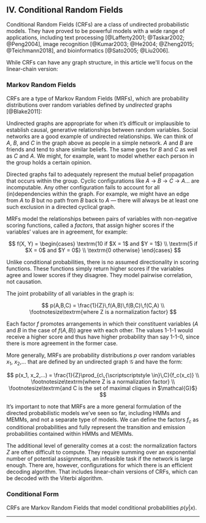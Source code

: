 

<Header></Header>

## IV. Conditional Random Fields

Conditional Random Fields (CRFs) are a class of undirected probabilistic models. They have proved to be powerful models with a wide range of applications, including text processing [@Lafferty2001; @Taskar2002; @Peng2004], image recognition [@Kumar2003; @He2004; @Zheng2015; @Teichmann2018], and bioinformatics [@Sato2005; @Liu2006].

While CRFs can have any graph structure, in this article we'll focus on the linear-chain version:

<CRFOverviewGraph />

### Markov Random Fields

CRFs are a type of Markov Random Fields (MRFs), which are probability distributions over random variables defined by _undirected_ graphs [@Blake2011]:

<CRFRandomFieldGraph />

Undirected graphs are appropriate for when it’s difficult or implausible to establish causal, generative relationships between random variables. Social networks are a good example of undirected relationships. We can think of $A$, $B$, and $C$ in the graph above as people in a simple network. $A$ and $B$ are friends and tend to share similar beliefs. The same goes for $B$ and $C$ as well as $C$ and $A$. We might, for example, want to model whether each person in the group holds a certain opinion.

Directed graphs fail to adequately represent the mutual belief propagation that occurs within the group. Cyclic configurations like $A$ → $B$ → $C$ → $A$… are incomputable. Any other configuration fails to account for all (in)dependencies within the graph. For example, we might have an edge from $A$ to $B$ but no path from $B$ back to $A$ — there will always be at least one such exclusion in a directed cyclical graph.

MRFs model the relationships between pairs of variables with non-negative scoring functions, called a _factors_, that assign higher scores if the variables’ values are in agreement, for example:

$$
f(X, Y) = \begin{cases}
	\textrm{10 if $X = 1$ and $Y = 1$} \\
	\textrm{5 if $X = 0$ and $Y = 0$} \\
	\textrm{0 otherwise}
	\end{cases}
$$

Unlike conditional probabilities, there is no assumed directionality in scoring functions. These functions simply return higher scores if the variables agree and lower scores if they disagree. They model pairwise correlation, not causation.

The joint probability of all variables in the graph is:

$$
p(A,B,C) = \frac{1}{Z}\,f(A,B)\,f(B,C)\,f(C,A) \\
\footnotesize\textrm{where Z is a normalization factor}
$$

Each factor $f$ promotes arrangements in which their constituent variables ($A$ and $B$ in the case of $f(A, B)$) agree with each other. The values 1-1-1 would receive a higher score and thus have higher probability than say 1-1-0, since there is more agreement in the former case.

More generally, MRFs are probability distributions $p$ over random variables $x_1$, $x_2$,… that are defined by an undirected graph $\mathcal{G}$ and have the form:

$$
p(x_1, x_2,…) = \frac{1}{Z}\prod_{c\,{\scriptscriptstyle \in}\,C}{f_c(x_c)} \\
\footnotesize\textrm{where Z is a normalization factor} \\
\footnotesize\textrm{and C is the set of maximal cliques in $\mathcal{G}$}
$$

It’s important to note that MRFs are a more general formulation of the directed probabilistic models we’ve seen so far, including HMMs and MEMMs, and not a separate type of models. We can define the factors $f_c$ as conditional probabilities and fully represent the transition and emission probabilities contained within HMMs and MEMMs.

The additional level of generality comes at a cost: the normalization factors $Z$ are often difficult to compute. They require summing over an exponential number of potential assignments, an infeasible task if the network is large enough. There are, however, configurations for which there is an efficient decoding algorithm. That includes linear-chain versions of CRFs, which can be decoded with the Viterbi algorithm.

### Conditional Form

CRFs are Markov Random Fields that model conditional probabilities $p(y|x)$.

---

<References />

